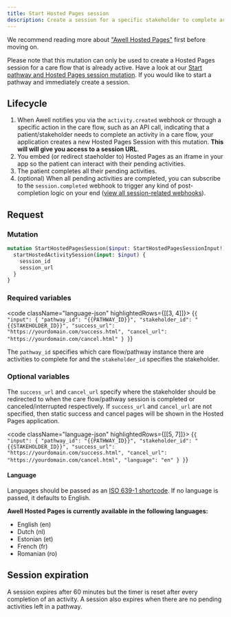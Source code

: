 ```yaml
---
title: Start Hosted Pages session
description: Create a session for a specific stakeholder to complete activities in a care flow with Hosted Pages
---
```


We recommend reading more about ["Awell Hosted Pages"](/awell-orchestration/docs/interact-with-care-flows/awell-hosted-pages/overview-hosted-pages) first before moving on.

Please note that this mutation can only be used to create a Hosted Pages session for a care flow that is already active. Have a look at our [Start pathway and Hosted Pages session mutation](/awell-orchestration/api-reference/mutations/start-pathway-and-hosted-pages-session). If you would like to start a pathway and immediately create a session.

## Lifecycle

1. When Awell notifies you via the `activity.created` webhook or through a specific action in the care flow, such as an API call, indicating that a patient/stakeholder needs to complete an activity in a care flow, your application creates a new Hosted Pages Session with this mutation. **This will will give you access to a session URL**.
2. You embed (or redirect staeholder to) Hosted Pages as an iframe in your app so the patient can interact with their pending activities.
3. The patient completes all their pending activities.
4. (optional) When all pending activities are completed, you can subscribe to the `session.completed` webhook to trigger any kind of post-completion logic on your end ([view all session-related webhooks](/awell-orchestration/docs/data/webhooks-and-events)).

## Request

### Mutation

```graphql
mutation StartHostedPagesSession($input: StartHostedPagesSessionInput!) {
  startHostedActivitySession(input: $input) {
    session_id
    session_url
  }
}
```

### Required variables

<code className="language-json" highlightedRows={[[3, 4]]}>
  {`
{
  "input": {
    "pathway_id": "{{PATHWAY_ID}}",
    "stakeholder_id": "{{STAKEHOLDER_ID}}",
    "success_url": "https://yourdomain.com/success.html",
    "cancel_url": "https://yourdomain.com/cancel.html"
  }
}
`}
</code>

The `pathway_id` specifies which care flow/pathway instance there are activities to complete for and the `stakeholder_id` specifies the stakeholder.

### Optional variables

The `success_url` and `cancel_url` specify where the stakeholder should be redirected to when the care flow/pathway session is completed or canceled/interrupted respectively. If `success_url` and `cancel_url` are not specified, then static success and cancel pages will be shown in the Hosted Pages application.

<code className="language-json" highlightedRows={[[5, 7]]}>
  {`
{
  "input": {
    "pathway_id": "{{PATHWAY_ID}}",
    "stakeholder_id": "{{STAKEHOLDER_ID}}",
    "success_url": "https://yourdomain.com/success.html",
    "cancel_url": "https://yourdomain.com/cancel.html",
    "language": "en"
  }
}
`}
</code>
<br />

#### Language

Languages should be passed as an [ISO 639-1 shortcode](https://en.wikipedia.org/wiki/List_of_ISO_639-1_codes). If no language is passed, it defaults to English.

**Awell Hosted Pages is currently available in the following languages:**

- English (en)
- Dutch (nl)
- Estonian (et)
- French (fr)
- Romanian (ro)

## Session expiration

A session expires after 60 minutes but the timer is reset after every completion of an activity. A session also expires when there are no pending activities left in a pathway.
